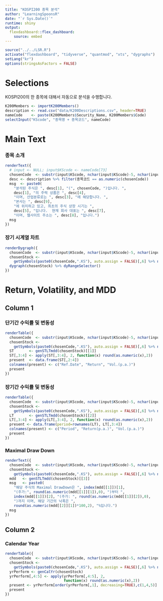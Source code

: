 ---
title: "KOSPI200 종목 분석"
author: "LearningSpoonsR"
date: "`r Sys.Date()`"
runtime: shiny
output: 
  flexdashboard::flex_dashboard:
    source: embed
---

```{r setup, include=FALSE}
source("../../LSR.R")
activate("flexdashboard", "tidyverse", "quantmod", "xts", "dygraphs")
setLang("kr")
options(stringsAsFactors = FALSE)
```

Selections {.sidebar}
===============================

KOSPI200의 한 종목에 대해서 자동으로 분석을 수행합니다. 

```{r, warning = FALSE}
K200Members <- importK200Members()
description <- read.csv("data/K200Descriptions.csv", header=TRUE)
nameCode    <- paste(K200Members$Security_Name, K200Members$Code)
selectInput("KScode", "종목명 + 종목코드", nameCode)
```

Main Text 
===================================== 

### 종목 소개 

```{r}
renderText({
  # input <- NULL; input$KScode <- nameCode[73]
  chosenCode  <- substr(input$KScode, nchar(input$KScode)-5, nchar(input$KScode))
  desc <- description %>% filter(종목코드 == as.numeric(chosenCode))
  msg  <- paste0(
    "분석된 주식은 ", desc[1], "(", chosenCode, ")입니다. ",
    desc[1], "의 주력 상품은 ", desc[4],
    "이며, 산업분류로는 ", desc[3], "에 해당합니다. ",
    "본사는 ", desc[9],
    "에 위치하고 있고, 최초의 주식 상장 시기는 ",
    desc[5], "입니다.  현재 회사 대표는 ", desc[7],
    "이며, 웹사이트 주소는 ", desc[8], "입니다.")
  msg
})
```

### 장기 시계열 차트 

```{r}
renderDygraph({
  chosenCode  <- substr(input$KScode, nchar(input$KScode)-5, nchar(input$KScode))
  chosenStock <- 
    getSymbols(paste0(chosenCode,".KS"), auto.assign = FALSE)[,6] %>% na.locf()
  dygraph(chosenStock) %>% dyRangeSelector()
})
```

Return, Volatility, and MDD
===================================== 

Column 1 {data-width=200}
------------------------------------
### 단기간 수익률 및 변동성 

```{r}
renderTable({
  chosenCode  <- substr(input$KScode, nchar(input$KScode)-5, nchar(input$KScode))
  chosenStock <- 
    getSymbols(paste0(chosenCode,".KS"), auto.assign = FALSE)[,6] %>% na.locf()
  ST       <- genSTLTmdd(chosenStock)[[1]]
  ST[,3:4] <- apply(ST[,3:4], 2, function(x) round(as.numeric(x),2))
  present  <- data.frame(ST[,2:4])
  colnames(present) <- c("Ref.Date", "Return", "Vol.(p.a.)")
  present
})
```

### 장기간 수익률 및 변동성 

```{r}
renderTable({
  chosenCode  <- substr(input$KScode, nchar(input$KScode)-5, nchar(input$KScode))
  chosenStock <- 
    getSymbols(paste0(chosenCode,".KS"), auto.assign = FALSE)[,6] %>% na.locf()
  LT       <- genSTLTmdd(chosenStock)[[2]]
  LT[,3:4] <- apply(LT[,3:4], 2, function(x) round(as.numeric(x),2))
  present <- data.frame(period=rownames(LT), LT[,3:4])
  colnames(present) <- c("Period", "Return(p.a.)", "Vol.(p.a.)")
  present
})
```

### Maximal Draw Down

```{r}
renderText({
  chosenCode  <- substr(input$KScode, nchar(input$KScode)-5, nchar(input$KScode))
  chosenStock <- 
    getSymbols(paste0(chosenCode,".KS"), auto.assign = FALSE)[,6] %>% na.locf()
  mdd   <- genSTLTmdd(chosenStock)[[3]]
  msg   <- paste0(
    "해당 주식의 Maximal DrawDown은 ", index(mdd[[1]])[1], 
    "(주가:", round(as.numeric(mdd[[1]][1]),0), ")부터 ",
    index(mdd[[1]])[2], "(주가: ", round(as.numeric(mdd[[1]][2]),0),
    ")까지 이며, 해당 기간의 낙폭은 ",
    round(as.numeric(mdd[[2]][1])*100,2), "%입니다.")
  msg
})
```


Column 2 {data-width=200}
------------------------------------

### Calendar Year 

```{r}
renderTable({
  chosenCode  <- substr(input$KScode, nchar(input$KScode)-5, nchar(input$KScode))
  chosenStock <- 
    getSymbols(paste0(chosenCode,".KS"), auto.assign = FALSE)[,6] %>% na.locf()
  yrPerform <- genCalYr(chosenStock)
  yrPerform[,4:5] <- apply(yrPerform[,4:5], 2,
                           function(x) round(as.numeric(x),2))
  present <- yrPerform[order(yrPerform[,1], decreasing=TRUE),c(1,4,5)]
  present
})
```

